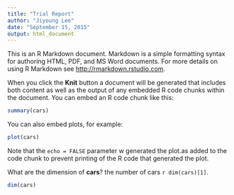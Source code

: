 ```yaml
---
title: "Trial Report"
author: "Jiyoung Lee"
date: "September 15, 2015"
output: html_document
---
```


This is an R Markdown document. Markdown is a simple formatting syntax for authoring HTML, PDF, and MS Word documents. For more details on using R Markdown see <http://rmarkdown.rstudio.com>.

When you click the **Knit** button a document will be generated that includes both content as well as the output of any embedded R code chunks within the document. You can embed an R code chunk like this:

```r
summary(cars)
```

You can also embed plots, for example:

```r
plot(cars)
```

Note that the `echo = FALSE` parameter w generated the plot.as added to the code chunk to prevent printing of the R code that generated the plot.

What are the dimension of **cars**?
the number of cars `r dim(cars)[1]`.

```r
dim(cars)
```


